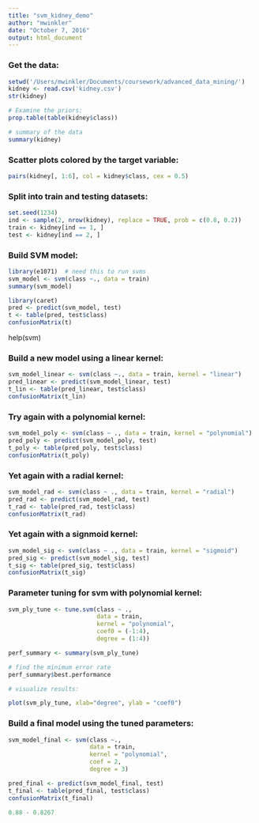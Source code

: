 ```yaml
---
title: "svm_kidney_demo"
author: "mwinkler"
date: "October 7, 2016"
output: html_document
---
```


### Get the data:

```r
setwd('/Users/mwinkler/Documents/coursework/advanced_data_mining/')
kidney <- read.csv('kidney.csv')
str(kidney)

# Examine the priors:
prop.table(table(kidney$class))

# summary of the data
summary(kidney)
```

### Scatter plots colored by the target variable:

```r
pairs(kidney[, 1:6], col = kidney$class, cex = 0.5)
```

### Split into train and testing datasets:

```r
set.seed(1234)
ind <- sample(2, nrow(kidney), replace = TRUE, prob = c(0.8, 0.2))
train <- kidney[ind == 1, ]
test <- kidney[ind == 2, ]
```

### Build SVM model:

```r
library(e1071)  # need this to run svms
svm_model <- svm(class ~., data = train)
summary(svm_model)
```


```r
library(caret)
pred <- predict(svm_model, test)
t <- table(pred, test$class)
confusionMatrix(t)
```

help(svm)

### Build a new model using a linear kernel:

```r
svm_model_linear <- svm(class ~., data = train, kernel = "linear")
pred_linear <- predict(svm_model_linear, test)
t_lin <- table(pred_linear, test$class)
confusionMatrix(t_lin)
```

### Try again with a polynomial kernel:

```r
svm_model_poly <- svm(class ~ ., data = train, kernel = "polynomial")
pred_poly <- predict(svm_model_poly, test)
t_poly <- table(pred_poly, test$class)
confusionMatrix(t_poly)
```

### Yet again with a radial kernel:

```r
svm_model_rad <- svm(class ~ ., data = train, kernel = "radial")
pred_rad <- predict(svm_model_rad, test)
t_rad <- table(pred_rad, test$class)
confusionMatrix(t_rad)
```

### Yet again with a signmoid kernel:

```r
svm_model_sig <- svm(class ~ ., data = train, kernel = "sigmoid")
pred_sig <- predict(svm_model_sig, test)
t_sig <- table(pred_sig, test$class)
confusionMatrix(t_sig)
```

### Parameter tuning for svm with polynomial kernel:

```r
svm_ply_tune <- tune.svm(class ~ ., 
                         data = train, 
                         kernel = "polynomial", 
                         coef0 = (-1:4), 
                         degree = (1:4))

perf_summary <- summary(svm_ply_tune)

# find the minimum error rate
perf_summary$best.performance

# visualize results:

plot(svm_ply_tune, xlab="degree", ylab = "coef0")
```

### Build a final model using the tuned parameters:

```r
svm_model_final <- svm(class ~., 
                       data = train, 
                       kernel = "polynomial", 
                       coef = 2, 
                       degree = 3)

pred_final <- predict(svm_model_final, test)
t_final <- table(pred_final, test$class)
confusionMatrix(t_final)

0.88 - 0.8267
```



